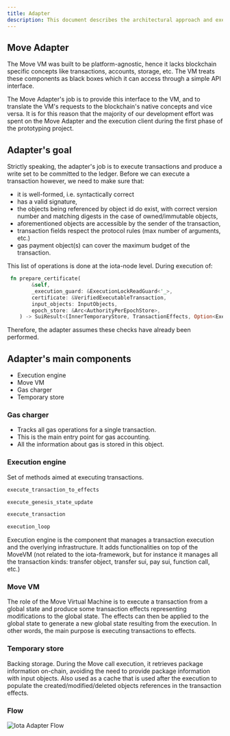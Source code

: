 ```yaml
---
title: Adapter
description: This document describes the architectural approach and execution flow for the adapter and related components.
---
```


## Move Adapter

The Move VM was built to be platform-agnostic, hence it lacks blockchain specific concepts like transactions, accounts, storage, etc.
The VM treats these components as black boxes which it can access through a simple API interface.

The Move Adapter's job is to provide this interface to the VM, and to translate the VM's requests to the blockchain's native concepts and vice versa.
It is for this reason that the majority of our development effort was spent on the Move Adapter and the execution client during the first phase of the prototyping project.

## Adapter's goal

Strictly speaking, the adapter's job is to execute transactions and produce a write set to be committed to the ledger.
Before we can execute a transaction however, we need to make sure that:
 - it is well-formed, i.e. syntactically correct
 - has a valid signature,
 - the objects being referenced by object id do exist, with correct version number and matching digests in the case of owned/immutable objects,
 - aforementioned objects are accessible by the sender of the transaction,
 - transaction fields respect the protocol rules (max number of arguments, etc.)
 - gas payment object(s) can cover the maximum budget of the transaction.

This list of operations is done at the iota-node level. During execution of:
```rust
 fn prepare_certificate(
        &self,
        _execution_guard: &ExecutionLockReadGuard<'_>,
        certificate: &VerifiedExecutableTransaction,
        input_objects: InputObjects,
        epoch_store: &Arc<AuthorityPerEpochStore>,
    ) -> SuiResult<(InnerTemporaryStore, TransactionEffects, Option<ExecutionError>)>
```

Therefore, the adapter assumes these checks have already been performed.

## Adapter's main components 

 - Execution engine
 - Move VM 
 - Gas charger
 - Temporary store

### Gas charger

- Tracks all gas operations for a single transaction.
- This is the main entry point for gas accounting.
- All the information about gas is stored in this object.

### Execution engine

Set of methods aimed at executing transactions.
```rust
execute_transaction_to_effects
```
```rust
execute_genesis_state_update
```
```rust
execute_transaction
```
```rust
execution_loop
```

Execution engine is the component that manages a transaction execution and the overlying infrastructure. It adds functionalities on top of the MoveVM (not related to the iota-framework, but for instance it manages all the transaction kinds: transfer object, transfer sui, pay sui, function call, etc.)

### Move VM

The role of the Move Virtual Machine is to execute a transaction from a global state and produce some transaction effects representing modifications to the global state. The effects can then be applied to the global state to generate a new global state resulting from the execution. In other words, the main purpose is executing transactions to effects.

### Temporary store

Backing storage. During the Move call execution, it retrieves package information on-chain, avoiding the need to provide package information with input objects.
Also used as a cache that is used after the execution to populate the created/modified/deleted objects references in the transaction effects.

### Flow 

![Iota Adapter Flow](../../images/iota_adapter.svg)